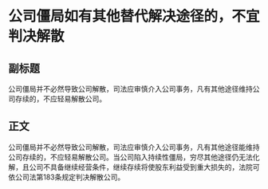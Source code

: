 # 公司僵局如有其他替代解决途径的，不宜判决解散
## 副标题
公司僵局并不必然导致公司解散，司法应审慎介入公司事务，凡有其他途径维持公司存续的，不应轻易解散公司。
## 正文
公司僵局并不必然导致公司解散，司法应审慎介入公司事务，凡有其他途径能维持公司存续的，不应轻易解散公司。当公司陷入持续性僵局，穷尽其他途径仍无法化解，且公司不具备继续经营条件，继续存续将使股东利益受到重大损失的，法院可依公司法第183条规定判决解散公司。